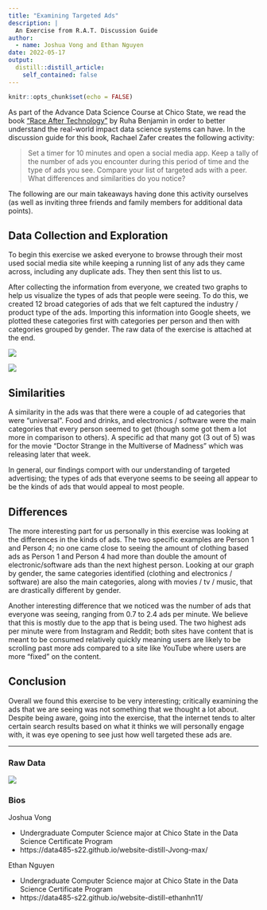 ```yaml
---
title: "Examining Targeted Ads"
description: |
  An Exercise from R.A.T. Discussion Guide
author:
  - name: Joshua Vong and Ethan Nguyen
date: 2022-05-17
output:
  distill::distill_article:
    self_contained: false
---
```



```r
knitr::opts_chunk$set(echo = FALSE)
```


As part of the Advance Data Science Course at Chico State, we read the book ["Race After Technology"](https://www.ruhabenjamin.com/race-after-technology) by Ruha Benjamin in order to better understand the real-world impact data science systems can have. In the discussion guide for this book, Rachael Zafer creates the following activity:

> Set a timer for 10 minutes and open a social media app. Keep a tally of the number of ads you encounter during this period of time and the type of ads you see. Compare your list of targeted ads with a peer. What differences and similarities do you notice? 
 
The following are our main takeaways having done this activity ourselves (as well as inviting three friends and family members for additional data points).


## Data Collection and Exploration

To begin this exercise we asked everyone to browse through their most used social media site while keeping a running list of any ads they came across, including any duplicate ads. They then sent this list to us.

After collecting the information from everyone, we created two graphs to help us visualize the types of ads that people were seeing. To do this, we created 12 broad categories of ads that we felt captured the industry / product type of the ads. Importing this information into Google sheets, we plotted these categories first with categories per person and then with categories grouped by gender. The raw data of the exercise is attached at the end.

![](https://data485-s22.github.io/website-distill-ethanhn11/images/ad_category_by_person.jpg)

![](https://data485-s22.github.io/website-distill-ethanhn11/images/ad_category_grouped_by_genderjpg.jpg)


## Similarities

A similarity in the ads was that there were a couple of ad categories that were "universal". Food and drinks, and electronics / software were the main categories that every person seemed to get (though some got them a lot more in comparison to others). A specific ad that many got (3 out of 5) was for the movie “Doctor Strange in the Multiverse of Madness” which was releasing later that week. 

In general, our findings comport with our understanding of targeted advertising; the types of ads that everyone seems to be seeing all appear to be the kinds of ads that would appeal to most people.


## Differences

The more interesting part for us personally in this exercise was looking at the differences in the kinds of ads. The two specific examples are Person 1 and Person 4; no one came close to seeing the amount of clothing based ads as Person 1 and Person 4 had more than double the amount of electronic/software ads than the next highest person. Looking at our graph by gender, the same categories identified (clothing and electronics / software) are also the main categories, along with movies / tv / music, that are drastically different by gender. 

Another interesting difference that we noticed was the number of ads that everyone was seeing, ranging from 0.7 to 2.4 ads per minute. We believe that this is mostly due to the app that is being used. The two highest ads per minute were from Instagram and Reddit; both sites have content that is meant to be consumed relatively quickly meaning users are likely to be scrolling past more ads compared to a site like YouTube where users are more “fixed” on the content.

## Conclusion

Overall we found this exercise to be very interesting; critically examining the ads that we are seeing was not something that we thought a lot about. Despite being aware, going into the exercise, that the internet tends to alter certain search results based on what it thinks we will personally engage with, it was eye opening to see just how well targeted these ads are.

<hr/>

### Raw Data

![](https://data485-s22.github.io/website-distill-ethanhn11/images/rawdata_screenshot.jpg)

### Bios

Joshua Vong

* Undergraduate Computer Science major at Chico State in the Data Science Certificate Program
* https://data485-s22.github.io/website-distill-Jvong-max/

Ethan Nguyen

* Undergraduate Computer Science major at Chico State in the Data Science Certificate Program
* https://data485-s22.github.io/website-distill-ethanhn11/

